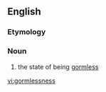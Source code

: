 ==English==
===Etymology===
{{suffix|gormless|ness}}

===Noun===
{{en-noun|-}}

# the state of being [[gormless]]

[[vi:gormlessness]]